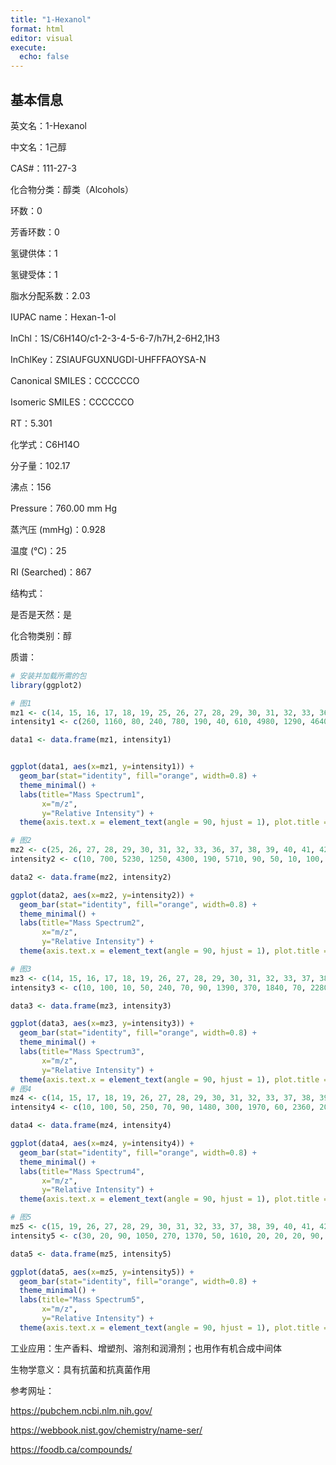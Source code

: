 ```yaml
---
title: "1-Hexanol"
format: html
editor: visual
execute: 
  echo: false
---
```


## 基本信息

英文名：1-Hexanol

中文名：1己醇

CAS#：111-27-3

化合物分类：醇类（Alcohols）

环数：0

芳香环数：0

氢键供体：1

氢键受体：1

脂水分配系数：2.03

IUPAC name：Hexan-1-ol

InChl：1S/C6H14O/c1-2-3-4-5-6-7/h7H,2-6H2,1H3

InChlKey：ZSIAUFGUXNUGDI-UHFFFAOYSA-N

Canonical SMILES：CCCCCCO

Isomeric SMILES：CCCCCCO

RT：5.301

化学式：C6H14O

分子量：102.17

沸点：156

Pressure：760.00 mm Hg

蒸汽压 (mmHg)：0.928

温度 (℃)：25

RI (Searched)：867

结构式：

是否是天然：是

化合物类别：醇

质谱：

```r
# 安装并加载所需的包
library(ggplot2)

# 图1
mz1 <- c(14, 15, 16, 17, 18, 19, 25, 26, 27, 28, 29, 30, 31, 32, 33, 36, 37, 38, 39, 40, 41, 42, 43, 44, 45, 46, 47, 49, 50, 51, 52, 53, 54, 55, 56, 57, 58, 59, 60, 61, 62, 63, 65, 66, 67, 68, 69, 70, 71, 72, 73, 74, 75, 77, 79, 81, 82, 83, 84, 85, 86, 87, 88, 102)
intensity1 <- c(260, 1160, 80, 240, 780, 190, 40, 610, 4980, 1290, 4640, 200, 5170, 130, 40, 10, 110, 240, 2530, 480, 5900, 5340, 8310, 580, 580, 30, 10, 20, 90, 140, 50, 310, 350, 5690, 9999, 950, 50, 60, 10, 20, 20, 20, 30, 10, 120, 90, 2390, 380, 290, 40, 300, 20, 10, 10, 10, 20, 20, 140, 960, 90, 30, 10, 20, 10)

data1 <- data.frame(mz1, intensity1)


ggplot(data1, aes(x=mz1, y=intensity1)) +
  geom_bar(stat="identity", fill="orange", width=0.8) + 
  theme_minimal() + 
  labs(title="Mass Spectrum1",
       x="m/z",
       y="Relative Intensity") + 
  theme(axis.text.x = element_text(angle = 90, hjust = 1), plot.title = element_text(hjust = 0.5))  

# 图2
mz2 <- c(25, 26, 27, 28, 29, 30, 31, 32, 33, 36, 37, 38, 39, 40, 41, 42, 43, 44, 45, 46, 47, 49, 50, 51, 52, 53, 54, 55, 56, 57, 58, 59, 60, 61, 62, 63, 65, 66, 67, 68, 69, 70, 71, 72, 73, 74, 77, 79, 81, 82, 83, 84, 85, 86, 101, 102)
intensity2 <- c(10, 700, 5230, 1250, 4300, 190, 5710, 90, 50, 10, 100, 270, 2570, 500, 5700, 5390, 7620, 560, 450, 30, 5, 10, 110, 150, 50, 310, 340, 5710, 9999, 990, 50, 60, 5, 10, 10, 30, 30, 10, 110, 80, 2240, 290, 200, 30, 150, 10, 10, 5, 10, 10, 150, 880, 100, 5, 10, 5)

data2 <- data.frame(mz2, intensity2)

ggplot(data2, aes(x=mz2, y=intensity2)) +
  geom_bar(stat="identity", fill="orange", width=0.8) + 
  theme_minimal() + 
  labs(title="Mass Spectrum2",
       x="m/z",
       y="Relative Intensity") + 
  theme(axis.text.x = element_text(angle = 90, hjust = 1), plot.title = element_text(hjust = 0.5))  

# 图3
mz3 <- c(14, 15, 16, 17, 18, 19, 26, 27, 28, 29, 30, 31, 32, 33, 37, 38, 39, 40, 41, 42, 43, 44, 45, 46, 47, 49, 50, 51, 52, 53, 54, 55, 56, 57, 58, 59, 60, 61, 62, 63, 64, 65, 66, 67, 68, 69, 70, 71, 72, 73, 74, 75, 77, 78, 79, 81, 82, 83, 84, 85, 86, 87)
intensity3 <- c(10, 100, 10, 50, 240, 70, 90, 1390, 370, 1840, 70, 2280, 40, 30, 20, 60, 950, 200, 3670, 3890, 5650, 340, 500, 30, 10, 10, 40, 70, 20, 190, 270, 4880, 9999, 840, 40, 60, 10, 10, 10, 20, 10, 30, 10, 110, 90, 3040, 310, 180, 30, 160, 10, 10, 20, 10, 10, 30, 30, 190, 1300, 190, 10, 30)

data3 <- data.frame(mz3, intensity3)

ggplot(data3, aes(x=mz3, y=intensity3)) +
  geom_bar(stat="identity", fill="orange", width=0.8) + 
  theme_minimal() + 
  labs(title="Mass Spectrum3",
       x="m/z",
       y="Relative Intensity") + 
  theme(axis.text.x = element_text(angle = 90, hjust = 1), plot.title = element_text(hjust = 0.5))  
# 图4
mz4 <- c(14, 15, 17, 18, 19, 26, 27, 28, 29, 30, 31, 32, 33, 37, 38, 39, 40, 41, 42, 43, 44, 45, 46, 50, 51, 52, 53, 54, 55, 56, 57, 58, 59, 63, 65, 67, 68, 69, 70, 71, 72, 73, 81, 82, 83, 84, 85, 101)
intensity4 <- c(10, 100, 50, 250, 70, 90, 1480, 300, 1970, 60, 2360, 20, 20, 20, 60, 840, 180, 3590, 4330, 5890, 200, 280, 10, 30, 50, 20, 140, 260, 4880, 9999, 700, 20, 50, 10, 10, 90, 70, 2500, 330, 160, 20, 120, 10, 10, 140, 850, 70, 10)

data4 <- data.frame(mz4, intensity4)

ggplot(data4, aes(x=mz4, y=intensity4)) +
  geom_bar(stat="identity", fill="orange", width=0.8) + 
  theme_minimal() + 
  labs(title="Mass Spectrum4",
       x="m/z",
       y="Relative Intensity") + 
  theme(axis.text.x = element_text(angle = 90, hjust = 1), plot.title = element_text(hjust = 0.5))  

# 图5
mz5 <- c(15, 19, 26, 27, 28, 29, 30, 31, 32, 33, 37, 38, 39, 40, 41, 42, 43, 44, 45, 46, 49, 50, 51, 52, 53, 54, 55, 56, 57, 58, 59, 61, 62, 63, 65, 66, 67, 68, 69, 70, 71, 73, 74, 77, 78, 79, 81, 82, 83, 84, 85, 101)
intensity5 <- c(30, 20, 90, 1050, 270, 1370, 50, 1610, 20, 20, 20, 90, 1210, 260, 3870, 3400, 4920, 230, 240, 20, 10, 60, 100, 30, 280, 310, 5310, 9999, 870, 30, 40, 10, 10, 20, 30, 10, 110, 80, 2550, 240, 110, 110, 10, 10, 10, 10, 10, 10, 100, 450, 30, 10)

data5 <- data.frame(mz5, intensity5)

ggplot(data5, aes(x=mz5, y=intensity5)) +
  geom_bar(stat="identity", fill="orange", width=0.8) + 
  theme_minimal() + 
  labs(title="Mass Spectrum5",
       x="m/z",
       y="Relative Intensity") + 
  theme(axis.text.x = element_text(angle = 90, hjust = 1), plot.title = element_text(hjust = 0.5))  
```

工业应用：生产香料、增塑剂、溶剂和润滑剂；也用作有机合成中间体

生物学意义：具有抗菌和抗真菌作用

参考网址：

<https://pubchem.ncbi.nlm.nih.gov/>

<https://webbook.nist.gov/chemistry/name-ser/>

<https://foodb.ca/compounds/>

